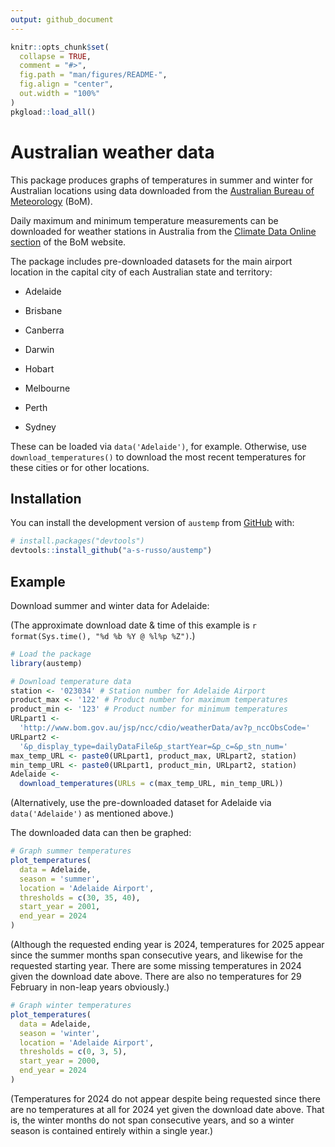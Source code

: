 ```yaml
---
output: github_document
---
```


<!-- README.md is generated from README.Rmd. Please edit that file -->

```r
knitr::opts_chunk$set(
  collapse = TRUE,
  comment = "#>",
  fig.path = "man/figures/README-",
  fig.align = "center",
  out.width = "100%"
)
pkgload::load_all()
```

# Australian weather data

This package produces graphs of temperatures in summer and winter for Australian
locations using data downloaded from the
[Australian Bureau of Meteorology](http://www.bom.gov.au/?ref=logo) (BoM).

Daily maximum and minimum temperature measurements can be downloaded for weather
stations in Australia from the
[Climate Data Online section](http://www.bom.gov.au/climate/data/) of the BoM
website.

The package includes pre-downloaded datasets for the main airport location in
the capital city of each Australian state and territory:

* Adelaide

* Brisbane

* Canberra

* Darwin

* Hobart

* Melbourne

* Perth

* Sydney

These can be loaded via `data('Adelaide')`, for example. Otherwise, use
`download_temperatures()` to download the most recent temperatures for these
cities or for other locations.

## Installation

You can install the development version of `austemp` from
[GitHub](https://github.com/a-s-russo/austemp.git) with:

``` r
# install.packages("devtools")
devtools::install_github("a-s-russo/austemp")
```

## Example

Download summer and winter data for Adelaide:

(The approximate download date & time of this example is
`r format(Sys.time(), "%d %b %Y @ %l%p %Z")`.)

```r
# Load the package
library(austemp)

# Download temperature data
station <- '023034' # Station number for Adelaide Airport
product_max <- '122' # Product number for maximum temperatures
product_min <- '123' # Product number for minimum temperatures
URLpart1 <-
  'http://www.bom.gov.au/jsp/ncc/cdio/weatherData/av?p_nccObsCode='
URLpart2 <-
  '&p_display_type=dailyDataFile&p_startYear=&p_c=&p_stn_num='
max_temp_URL <- paste0(URLpart1, product_max, URLpart2, station)
min_temp_URL <- paste0(URLpart1, product_min, URLpart2, station)
Adelaide <-
  download_temperatures(URLs = c(max_temp_URL, min_temp_URL))
```

(Alternatively, use the pre-downloaded dataset for Adelaide via
`data('Adelaide')` as mentioned above.)

The downloaded data can then be graphed:

```r
# Graph summer temperatures
plot_temperatures(
  data = Adelaide,
  season = 'summer',
  location = 'Adelaide Airport',
  thresholds = c(30, 35, 40),
  start_year = 2001,
  end_year = 2024
)
```

(Although the requested ending year is 2024, temperatures for 2025 appear since
the summer months span consecutive years, and likewise for the requested
starting year. There are some missing temperatures in 2024 given the download
date above. There are also no temperatures for 29 February in non-leap years
obviously.)

```r
# Graph winter temperatures
plot_temperatures(
  data = Adelaide,
  season = 'winter',
  location = 'Adelaide Airport',
  thresholds = c(0, 3, 5),
  start_year = 2000,
  end_year = 2024
)
```

(Temperatures for 2024 do not appear despite being requested since there are no
temperatures at all for 2024 yet given the download date above. That is, the
winter months do not span consecutive years, and so a winter season is contained
entirely within a single year.)